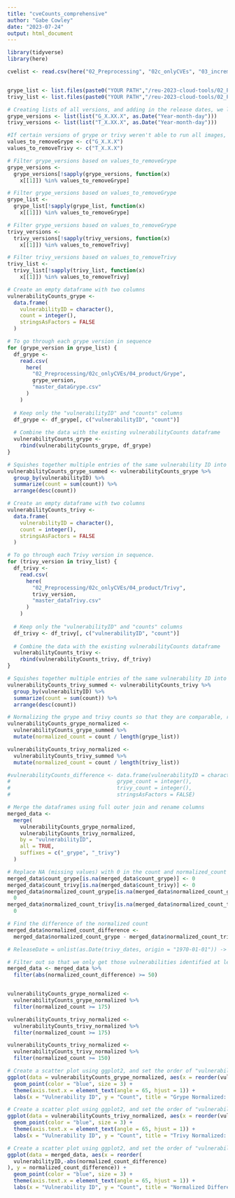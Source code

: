 ```yaml
---
title: "cveCounts_comprehensive"
author: "Gabe Cowley"
date: "2023-07-24"
output: html_document
---
```


```r
library(tidyverse)
library(here)
```

```r
cvelist <- read.csv(here("02_Preprocessing", "02c_onlyCVEs", "03_incremental", "cvesIdentified.csv"))


grype_list <- list.files(paste0("YOUR PATH","/reu-2023-cloud-tools/02_Preprocessing/02c_onlyCVEs/01_input/Grype/"))
trivy_list <- list.files(paste0("YOUR PATH","/reu-2023-cloud-tools/02_Preprocessing/02c_onlyCVEs/01_input/Trivy/"))
```

```r
# Creating lists of all versions, and adding in the release dates, we looked up and added each of these manually. 
grype_versions <- list(list("G_X.XX.X", as.Date("Year-month-day")))
trivy_versions <- list(list("T_X.XX.X", as.Date("Year-month-day")))
```

```r
#If certain versions of grype or trivy weren't able to run all images, remove them from the list.
values_to_removeGrype <- c("G_X.X.X")
values_to_removeTrivy <- c("T_X.X.X")

# Filter grype_versions based on values_to_removeGrype
grype_versions <-
  grype_versions[!sapply(grype_versions, function(x)
    x[[1]]) %in% values_to_removeGrype]

# Filter grype_versions based on values_to_removeGrype
grype_list <-
  grype_list[!sapply(grype_list, function(x)
    x[[1]]) %in% values_to_removeGrype]

# Filter grype_versions based on values_to_removeGrype
trivy_versions <-
  trivy_versions[!sapply(trivy_versions, function(x)
    x[[1]]) %in% values_to_removeTrivy]

# Filter trivy_versions based on values_to_removeTrivy
trivy_list <-
  trivy_list[!sapply(trivy_list, function(x)
    x[[1]]) %in% values_to_removeTrivy]
```

```r
# Create an empty dataframe with two columns
vulnerabilityCounts_grype <-
  data.frame(
    vulnerabilityID = character(),
    count = integer(),
    stringsAsFactors = FALSE
  )

# To go through each grype version in sequence
for (grype_version in grype_list) {
  df_grype <-
    read.csv(
      here(
        "02_Preprocessing/02c_onlyCVEs/04_product/Grype",
        grype_version,
        "master_dataGrype.csv"
      )
    )
  
  # Keep only the "vulnerabilityID" and "counts" columns
  df_grype <- df_grype[, c("vulnerabilityID", "count")]
  
  # Combine the data with the existing vulnerabilityCounts dataframe
  vulnerabilityCounts_grype <-
    rbind(vulnerabilityCounts_grype, df_grype)
}

# Squishes together multiple entries of the same vulnerability ID into one, with respective counts summed. The multiple entries would arise from the same vulnerability in different images and different Grype versions.
vulnerabilityCounts_grype_summed <- vulnerabilityCounts_grype %>%
  group_by(vulnerabilityID) %>%
  summarize(count = sum(count)) %>%
  arrange(desc(count))
```

```r
# Create an empty dataframe with two columns
vulnerabilityCounts_trivy <-
  data.frame(
    vulnerabilityID = character(),
    count = integer(),
    stringsAsFactors = FALSE
  )

# To go through each Trivy version in sequence.
for (trivy_version in trivy_list) {
  df_trivy <-
    read.csv(
      here(
        "02_Preprocessing/02c_onlyCVEs/04_product/Trivy",
        trivy_version,
        "master_dataTrivy.csv"
      )
    )
  
  # Keep only the "vulnerabilityID" and "counts" columns
  df_trivy <- df_trivy[, c("vulnerabilityID", "count")]
  
  # Combine the data with the existing vulnerabilityCounts dataframe
  vulnerabilityCounts_trivy <-
    rbind(vulnerabilityCounts_trivy, df_trivy)
}

# Squishes together multiple entries of the same vulnerability ID into one, with respective counts summed. The multiple entries would arise from the same vulnerability in different images and different Trivy versions.
vulnerabilityCounts_trivy_summed <- vulnerabilityCounts_trivy %>%
  group_by(vulnerabilityID) %>%
  summarize(count = sum(count)) %>%
  arrange(desc(count))
```

```r
# Normalizing the grype and trivy counts so that they are comparable, regardless of the number of Grype or Trivy versions tallied across.
vulnerabilityCounts_grype_normalized <-
  vulnerabilityCounts_grype_summed %>%
  mutate(normalized_count = count / length(grype_list))

vulnerabilityCounts_trivy_normalized <-
  vulnerabilityCounts_trivy_summed %>%
  mutate(normalized_count = count / length(trivy_list))

#vulnerabilityCounts_difference <- data.frame(vulnerabilityID = character(),
#                                  grype_count = integer(),
#                                  trivy_count = integer(),
#                                  stringsAsFactors = FALSE)

# Merge the dataframes using full outer join and rename columns
merged_data <-
  merge(
    vulnerabilityCounts_grype_normalized,
    vulnerabilityCounts_trivy_normalized,
    by = "vulnerabilityID",
    all = TRUE,
    suffixes = c("_grype", "_trivy")
  )

# Replace NA (missing values) with 0 in the count and normalized_count columns
merged_data$count_grype[is.na(merged_data$count_grype)] <- 0
merged_data$count_trivy[is.na(merged_data$count_trivy)] <- 0
merged_data$normalized_count_grype[is.na(merged_data$normalized_count_grype)] <-
  0
merged_data$normalized_count_trivy[is.na(merged_data$normalized_count_trivy)] <-
  0

# Find the difference of the normalized count
merged_data$normalized_count_difference <-
  merged_data$normalized_count_grype - merged_data$normalized_count_trivy

# ReleaseDate = unlist(as.Date(trivy_dates, origin = "1970-01-01")) -> This is how we can convert the versions to time again 
```

```r
# Filter out so that we only get those vulnerabilities identified at least 50 times
merged_data <- merged_data %>%
  filter(abs(normalized_count_difference) >= 50)


vulnerabilityCounts_grype_normalized <-
  vulnerabilityCounts_grype_normalized %>%
  filter(normalized_count >= 175)

vulnerabilityCounts_trivy_normalized <-
  vulnerabilityCounts_trivy_normalized %>%
  filter(normalized_count >= 175)

vulnerabilityCounts_trivy_normalized <-
  vulnerabilityCounts_trivy_normalized %>%
  filter(normalized_count >= 150)

# Create a scatter plot using ggplot2, and set the order of "vulnerabilityID" based on "count" values
ggplot(data = vulnerabilityCounts_grype_normalized, aes(x = reorder(vulnerabilityID,-count), y = normalized_count)) +
  geom_point(color = "blue", size = 3) +
  theme(axis.text.x = element_text(angle = 65, hjust = 1)) +
  labs(x = "Vulnerability ID", y = "Count", title = "Grype Normalized: Vulnerability Counts (>= 175)")

# Create a scatter plot using ggplot2, and set the order of "vulnerabilityID" based on "count" values
ggplot(data = vulnerabilityCounts_trivy_normalized, aes(x = reorder(vulnerabilityID,-count), y = normalized_count)) +
  geom_point(color = "blue", size = 3) +
  theme(axis.text.x = element_text(angle = 65, hjust = 1)) +
  labs(x = "Vulnerability ID", y = "Count", title = "Trivy Normalized: Vulnerability Counts (>= 175)")

# Create a scatter plot using ggplot2, and set the order of "vulnerabilityID" based on "count" values
ggplot(data = merged_data, aes(x = reorder(
  vulnerabilityID,-abs(normalized_count_difference)
), y = normalized_count_difference)) +
  geom_point(color = "blue", size = 3) +
  theme(axis.text.x = element_text(angle = 65, hjust = 1)) +
  labs(x = "Vulnerability ID", y = "Count", title = "Normalized Difference: Vulnerability Counts (|difference| >= 50)")


```

